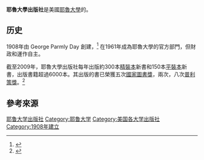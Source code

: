 {{Infobox publisher
| image = [[File:Yale_press_logo.png|100px]]
| parent = [[耶魯大學|耶魯大學]]
| founded = 1908
| founder = George Parmly Day
| country = {{USA}}
| headquarters = [[康乃狄克州|康乃狄克州]][[紐哈芬市|紐海文市]]
| distributor = International
}}

'''耶魯大學出版社'''是美國[[耶魯大學|耶魯大學]]的{{link-en|大學出版社|university press}}。

==历史==
1908年由 George Parmly Day 創建，<ref>{{cite book| last=Bradley | first=George | title=The Yale Younger Poets Anthology | url=https://archive.org/details/yaleyoungerpoets00brad_0 | location=New Haven and London | year=1998 | page=[https://archive.org/details/yaleyoungerpoets00brad_0/page/n412 24] | chapter=Introduction}}</ref> 在1961年成為耶魯大學的官方部門，但財政和運作自主。

截至2009年，耶魯大學出版社每年出版約300本[[精裝本|精裝本]]新書和150本[[平裝本|平裝本]]新書，出版書籍超過6000本。其出版的書已榮獲五次[[國家圖書獎|國家圖書獎]]，兩次{{link-en|國家書評獎|National Book Critics Circle Award}}，八次[[普利策獎|普利策獎]]。<ref>{{cite web| url= http://www.yale.edu/opa/newsr/02-12-11-02.all.html| title= Donatich Appointed New Director of Yale University Press| publisher= [[Yale_University|Yale University]]| date= December 11, 2002| work= Press release| accessdate= 2013-12-02| archive-url= https://web.archive.org/web/20070513134057/http://www.yale.edu/opa/newsr/02-12-11-02.all.html| archive-date= 2007-05-13| dead-url= no}}</ref>

==參考來源==
{{Reflist}}

{{Yale}}
{{Authority control}}
{{org-stub}}
[[Category:耶鲁大学出版社|]]
[[Category:耶鲁大学|Category:耶鲁大学]]
[[Category:美国各大学出版社|Category:美国各大学出版社]]
[[Category:1908年建立|Category:1908年建立]]